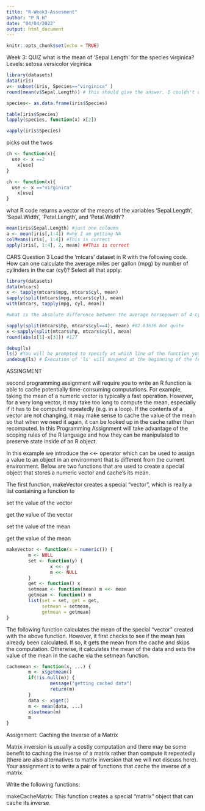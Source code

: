 ```yaml
---
title: "R-Week3-Assesment"
author: "P N H"
date: "04/04/2022"
output: html_document
---
```


```r
knitr::opts_chunk$set(echo = TRUE)
```
Week 3: QUIZ
what is the mean of 'Sepal.Length' for the species virginica? 
Levels: setosa versicolor virginica
```r
library(datasets)
data(iris)
v<- subset(iris, Species=="virginica" )
round(mean(v$Sepal.Length)) # this should give the answer. I couldn't use any apply functions

species<- as.data.frame(iris$Species)

table(iris$Species)
lapply(species, function(x) x[2])

vapply(iris$Species)
```
picks out the twos
```r
ch <- function(x){
  use <- x ==2
    x[use]
}
```

```r
ch <- function(x){
  use <- x =="virginica"
    x[use]
}
```

what R code returns a vector of the means of the variables 'Sepal.Length', 'Sepal.Width', 'Petal.Length', and 'Petal.Width'?
```r
mean(iris$Sepal.Length) #just one coloumn
a <- mean(iris[,1:4]) #why I am getting NA
colMeans(iris[, 1:4]) #This is correct
apply(iris[, 1:4], 2, mean) ##This is correct
```


CARS
Question 3
Load the 'mtcars' dataset in R with the following code.
How can one calculate the average miles per gallon (mpg) by number of cylinders in the car (cyl)? Select all that apply.
```r
library(datasets)
data(mtcars)
x <- tapply(mtcars$mpg, mtcars$cyl, mean)
sapply(split(mtcars$mpg, mtcars$cyl), mean)
with(mtcars, tapply(mpg, cyl, mean))

#what is the absolute difference between the average horsepower of 4-cylinder cars and the average horsepower of 8-cylinder cars?

sapply(split(mtcars$hp, mtcars$cyl==4), mean) #82.63636 Not quite 
x <-sapply(split(mtcars$hp, mtcars$cyl), mean)
round(abs(x[1]-x[3])) #127


```

```r
debug(ls)
ls() #You will be prompted to specify at which line of the function you would like to suspend execution and enter the browser.
undebug(ls) # Execution of 'ls' will suspend at the beginning of the function and you will be in the browser.Also type help and press Q

```


ASSINGMENT

second programming assignment will require you to write an R function is able to cache potentially time-consuming computations. For example, taking the mean of a numeric vector is typically a fast operation. However, for a very long vector, it may take too long to compute the mean, especially if it has to be computed repeatedly (e.g. in a loop). If the contents of a vector are not changing, it may make sense to cache the value of the mean so that when we need it again, it can be looked up in the cache rather than recomputed. In this Programming Assignment will take advantage of the scoping rules of the R language and how they can be manipulated to preserve state inside of an R object.

In this example we introduce the <<- operator which can be used to assign a value to an object in an environment that is different from the current environment. Below are two functions that are used to create a special object that stores a numeric vector and cache's its mean.

The first function, makeVector creates a special "vector", which is really a list containing a function to

set the value of the vector

get the value of the vector

set the value of the mean

get the value of the mean

```r
makeVector <- function(x = numeric()) {
        m <- NULL
        set <- function(y) {
                x <<- y
                m <<- NULL
        }
        get <- function() x
        setmean <- function(mean) m <<- mean
        getmean <- function() m
        list(set = set, get = get,
             setmean = setmean,
             getmean = getmean)
}
```
The following function calculates the mean of the special "vector" created with the above function. However, it first checks to see if the mean has already been calculated. If so, it gets the mean from the cache and skips the computation. Otherwise, it calculates the mean of the data and sets the value of the mean in the cache via the setmean function.


```r
cachemean <- function(x, ...) {
        m <- x$getmean()
        if(!is.null(m)) {
                message("getting cached data")
                return(m)
        }
        data <- x$get()
        m <- mean(data, ...)
        x$setmean(m)
        m
}
```

Assignment: Caching the Inverse of a Matrix

Matrix inversion is usually a costly computation and there may be some benefit to caching the inverse of a matrix rather than compute it repeatedly (there are also alternatives to matrix inversion that we will not discuss here). Your assignment is to write a pair of functions that cache the inverse of a matrix.

Write the following functions:

makeCacheMatrix: This function creates a special "matrix" object that can cache its inverse.

